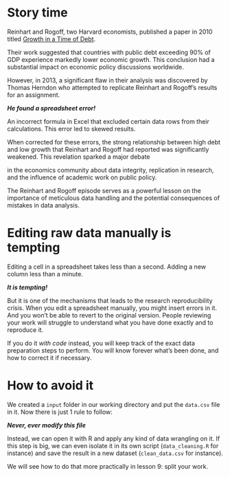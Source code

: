 # Story time

Reinhart and Rogoff, two Harvard economists, published a paper in 2010 titled [Growth in a Time of Debt](https://scholar.harvard.edu/files/rogoff/files/growth_in_time_debt_aer.pdf).

Their work suggested that countries with public debt exceeding 90% of GDP experience markedly lower economic growth. This conclusion had a substantial impact on economic policy discussions worldwide.

However, in 2013, a significant flaw in their analysis was discovered by Thomas Herndon who attempted to replicate Reinhart and Rogoff's results for an assignment.

***He found a spreadsheet error!***

An incorrect formula in Excel that excluded certain data rows from their calculations. This error led to skewed results.

When corrected for these errors, the strong relationship between high debt and low growth that Reinhart and Rogoff had reported was significantly weakened. This revelation sparked a major debate

in the economics community about data integrity, replication in research, and the influence of academic work on public policy.

The Reinhart and Rogoff episode serves as a powerful lesson on the importance of meticulous data handling and the potential consequences of mistakes in data analysis.

# Editing raw data manually is tempting

Editing a cell in a spreadsheet takes less than a second. Adding a new column less than a minute.

***It is tempting!***

But it is one of the mechanisms that leads to the research reproducibility crisis. When you edit a spreadsheet manually, you might insert errors in it. And you won't be able to revert to the original version. People reviewing your work will struggle to understand what you have done exactly and to reproduce it.

If you do it _with code_ instead, you will keep track of the exact data preparation steps to perform. You will know forever what's been done, and how to correct it if necessary.

# How to avoid it
We created a `input` folder in our working directory and put the `data.csv` file in it. Now there is just 1 rule to follow:

***Never, ever modify this file***

Instead, we can open it with R and apply any kind of data wrangling on it. If this step is big, we can even isolate it in its own script (`data_cleaning.R` for instance) and save the result in a new dataset (`clean_data.csv` for instance).

We will see how to do that more practically in lesson 9: split your work.

